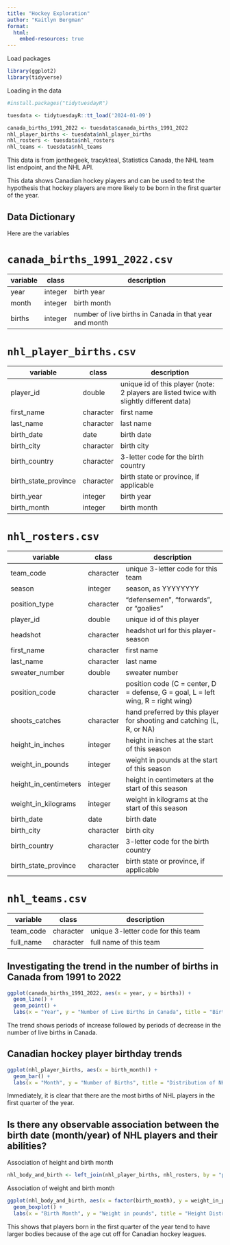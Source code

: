 ```yaml
---
title: "Hockey Exploration"
author: "Kaitlyn Bergman"
format:
  html:
    embed-resources: true
---
```


Load packages
```r
library(ggplot2)
library(tidyverse)
```


Loading in the data

```r
#install.packages("tidytuesdayR")

tuesdata <- tidytuesdayR::tt_load('2024-01-09')

canada_births_1991_2022 <- tuesdata$canada_births_1991_2022
nhl_player_births <- tuesdata$nhl_player_births
nhl_rosters <- tuesdata$nhl_rosters
nhl_teams <- tuesdata$nhl_teams
```

This data is from jonthegeek, tracykteal, Statistics Canada, the NHL team list endpoint, and the NHL API.

This data shows Canadian hockey players and can be used to test the hypothesis that hockey players are more likely to be born in the first quarter of the year.

## Data Dictionary

Here are the variables

# `canada_births_1991_2022.csv`

| variable | class   | description                                            |
|----------|---------|--------------------------------------------------------|
| year     | integer | birth year                                             |
| month    | integer | birth month                                            |
| births   | integer | number of live births in Canada in that year and month |

# `nhl_player_births.csv`

| variable             | class     | description                                                                              |
|----------------------|-----------|------------------------------------------------------------------------------------------|
| player_id            | double    | unique id of this player (note: 2 players are listed twice with slightly different data) |
| first_name           | character | first name                                                                               |
| last_name            | character | last name                                                                                |
| birth_date           | date      | birth date                                                                               |
| birth_city           | character | birth city                                                                               |
| birth_country        | character | 3-letter code for the birth country                                                      |
| birth_state_province | character | birth state or province, if applicable                                                   |
| birth_year           | integer   | birth year                                                                               |
| birth_month          | integer   | birth month                                                                              |

# `nhl_rosters.csv`

| variable              | class     | description                                                                      |
|-----------------------|-----------|----------------------------------------------------------------------------------|
| team_code             | character | unique 3-letter code for this team                                               |
| season                | integer   | season, as YYYYYYYY                                                              |
| position_type         | character | "defensemen", "forwards", or "goalies"                                           |
| player_id             | double    | unique id of this player                                                         |
| headshot              | character | headshot url for this player-season                                              |
| first_name            | character | first name                                                                       |
| last_name             | character | last name                                                                        |
| sweater_number        | double    | sweater number                                                                   |
| position_code         | character | position code (C = center, D = defense, G = goal, L = left wing, R = right wing) |
| shoots_catches        | character | hand preferred by this player for shooting and catching (L, R, or NA)            |
| height_in_inches      | integer   | height in inches at the start of this season                                     |
| weight_in_pounds      | integer   | weight in pounds at the start of this season                                     |
| height_in_centimeters | integer   | height in centimeters at the start of this season                                |
| weight_in_kilograms   | integer   | weight in kilograms at the start of this season                                  |
| birth_date            | date      | birth date                                                                       |
| birth_city            | character | birth city                                                                       |
| birth_country         | character | 3-letter code for the birth country                                              |
| birth_state_province  | character | birth state or province, if applicable                                           |

# `nhl_teams.csv`

| variable  | class     | description                        |
|-----------|-----------|------------------------------------|
| team_code | character | unique 3-letter code for this team |
| full_name | character | full name of this team             |

## Investigating the trend in the number of births in Canada from 1991 to 2022
```r
ggplot(canada_births_1991_2022, aes(x = year, y = births)) +
  geom_line() +
  geom_point() +
  labs(x = "Year", y = "Number of Live Births in Canada", title = "Births in Canada from 1991 to 2022")
```
The trend shows periods of increase followed by periods of decrease in the number of live births in Canada.

## Canadian hockey player birthday trends
```r
ggplot(nhl_player_births, aes(x = birth_month)) +
  geom_bar() +
  labs(x = "Month", y = "Number of Births", title = "Distribution of NHL Player Birthdays by Month")
```
Immediately, it is clear that there are the most births of NHL players in the first quarter of the year.

## Is there any observable association between the birth date (month/year) of NHL players and their abilities?

Association of height and birth month
```r
nhl_body_and_birth <- left_join(nhl_player_births, nhl_rosters, by = "player_id")
```

Association of weight and birth month
```r
ggplot(nhl_body_and_birth, aes(x = factor(birth_month), y = weight_in_pounds)) +
  geom_boxplot() +
  labs(x = "Birth Month", y = "Weight in pounds", title = "Height Distribution by Birth Month") 
```

This shows that players born in the first quarter of the year tend to have larger bodies because of the age cut off for Canadian hockey leagues.



